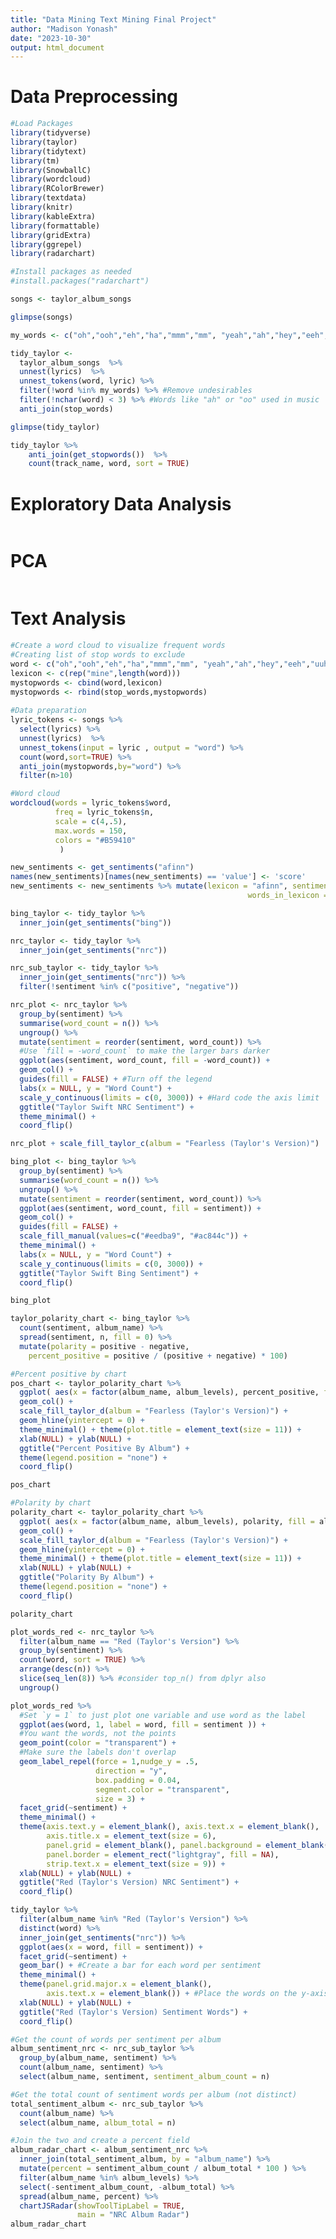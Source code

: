 ```yaml
---
title: "Data Mining Text Mining Final Project"
author: "Madison Yonash"
date: "2023-10-30"
output: html_document
---
```

# Data Preprocessing

```r
#Load Packages
library(tidyverse)
library(taylor)
library(tidytext)
library(tm)
library(SnowballC)
library(wordcloud)
library(RColorBrewer)
library(textdata)
library(knitr)
library(kableExtra)
library(formattable)
library(gridExtra)
library(ggrepel)
library(radarchart)
```

```r
#Install packages as needed
#install.packages("radarchart")
```


```r
songs <- taylor_album_songs
```

```r
glimpse(songs)
```

```r
my_words <- c("oh","ooh","eh","ha","mmm","mm", "yeah","ah","hey","eeh","uuh","uh","la","da","di","ra","huh","hu","whoa","gonna","wanna","gotta","em")

tidy_taylor <-
  taylor_album_songs  %>% 
  unnest(lyrics)  %>%  
  unnest_tokens(word, lyric) %>% 
  filter(!word %in% my_words) %>% #Remove undesirables
  filter(!nchar(word) < 3) %>% #Words like "ah" or "oo" used in music
  anti_join(stop_words)

glimpse(tidy_taylor)
```

```r
tidy_taylor %>% 
    anti_join(get_stopwords())  %>%  
    count(track_name, word, sort = TRUE)
```



# Exploratory Data Analysis

```r

```


# PCA

```r

```

# Text Analysis

```r
#Create a word cloud to visualize frequent words
#Creating list of stop words to exclude
word <- c("oh","ooh","eh","ha","mmm","mm", "yeah","ah","hey","eeh","uuh","uh","la","da","di","ra","huh","hu","whoa","gonna","wanna","gotta","em")
lexicon <- c(rep("mine",length(word)))
mystopwords <- cbind(word,lexicon)
mystopwords <- rbind(stop_words,mystopwords)
  
#Data preparation
lyric_tokens <- songs %>% 
  select(lyrics) %>% 
  unnest(lyrics)  %>%
  unnest_tokens(input = lyric , output = "word") %>% 
  count(word,sort=TRUE) %>% 
  anti_join(mystopwords,by="word") %>%
  filter(n>10)

#Word cloud
wordcloud(words = lyric_tokens$word,
          freq = lyric_tokens$n,
          scale = c(4,.5),
          max.words = 150,
          colors = "#B59410"
           ) 
```
```r
new_sentiments <- get_sentiments("afinn")
names(new_sentiments)[names(new_sentiments) == 'value'] <- 'score'
new_sentiments <- new_sentiments %>% mutate(lexicon = "afinn", sentiment = ifelse(score >= 0, "positive", "nega1tive"),
                                                     words_in_lexicon = n_distinct((word)))
```



```r
bing_taylor <- tidy_taylor %>%
  inner_join(get_sentiments("bing"))

nrc_taylor <- tidy_taylor %>%
  inner_join(get_sentiments("nrc"))

nrc_sub_taylor <- tidy_taylor %>%
  inner_join(get_sentiments("nrc")) %>%
  filter(!sentiment %in% c("positive", "negative"))
```

```r
nrc_plot <- nrc_taylor %>%
  group_by(sentiment) %>%
  summarise(word_count = n()) %>%
  ungroup() %>%
  mutate(sentiment = reorder(sentiment, word_count)) %>%
  #Use `fill = -word_count` to make the larger bars darker
  ggplot(aes(sentiment, word_count, fill = -word_count)) +
  geom_col() +
  guides(fill = FALSE) + #Turn off the legend
  labs(x = NULL, y = "Word Count") +
  scale_y_continuous(limits = c(0, 3000)) + #Hard code the axis limit
  ggtitle("Taylor Swift NRC Sentiment") +
  theme_minimal() +
  coord_flip()

nrc_plot + scale_fill_taylor_c(album = "Fearless (Taylor's Version)")
```

```r
bing_plot <- bing_taylor %>%
  group_by(sentiment) %>%
  summarise(word_count = n()) %>%
  ungroup() %>%
  mutate(sentiment = reorder(sentiment, word_count)) %>%
  ggplot(aes(sentiment, word_count, fill = sentiment)) +
  geom_col() +
  guides(fill = FALSE) +
  scale_fill_manual(values=c("#eedba9", "#ac844c")) +
  theme_minimal() +
  labs(x = NULL, y = "Word Count") +
  scale_y_continuous(limits = c(0, 3000)) +
  ggtitle("Taylor Swift Bing Sentiment") +
  coord_flip()

bing_plot 
```

```r
taylor_polarity_chart <- bing_taylor %>%
  count(sentiment, album_name) %>%
  spread(sentiment, n, fill = 0) %>%
  mutate(polarity = positive - negative,
    percent_positive = positive / (positive + negative) * 100)

#Percent positive by chart
pos_chart <- taylor_polarity_chart %>%
  ggplot( aes(x = factor(album_name, album_levels), percent_positive, fill = album_name)) +
  geom_col() +
  scale_fill_taylor_d(album = "Fearless (Taylor's Version)") +
  geom_hline(yintercept = 0) +
  theme_minimal() + theme(plot.title = element_text(size = 11)) +
  xlab(NULL) + ylab(NULL) +
  ggtitle("Percent Positive By Album") +
  theme(legend.position = "none") +
  coord_flip()

pos_chart

```

```r
#Polarity by chart
polarity_chart <- taylor_polarity_chart %>%
  ggplot( aes(x = factor(album_name, album_levels), polarity, fill = album_name)) +
  geom_col() +
  scale_fill_taylor_d(album = "Fearless (Taylor's Version)") +
  geom_hline(yintercept = 0) +
  theme_minimal() + theme(plot.title = element_text(size = 11)) +
  xlab(NULL) + ylab(NULL) +
  ggtitle("Polarity By Album") +
  theme(legend.position = "none") +
  coord_flip()

polarity_chart
```


```r
plot_words_red <- nrc_taylor %>%
  filter(album_name == "Red (Taylor's Version") %>%
  group_by(sentiment) %>%
  count(word, sort = TRUE) %>%
  arrange(desc(n)) %>%
  slice(seq_len(8)) %>% #consider top_n() from dplyr also
  ungroup()

plot_words_red %>%
  #Set `y = 1` to just plot one variable and use word as the label
  ggplot(aes(word, 1, label = word, fill = sentiment )) +
  #You want the words, not the points
  geom_point(color = "transparent") +
  #Make sure the labels don't overlap
  geom_label_repel(force = 1,nudge_y = .5,  
                   direction = "y",
                   box.padding = 0.04,
                   segment.color = "transparent",
                   size = 3) +
  facet_grid(~sentiment) +
  theme_minimal() +
  theme(axis.text.y = element_blank(), axis.text.x = element_blank(),
        axis.title.x = element_text(size = 6),
        panel.grid = element_blank(), panel.background = element_blank(),
        panel.border = element_rect("lightgray", fill = NA),
        strip.text.x = element_text(size = 9)) +
  xlab(NULL) + ylab(NULL) +
  ggtitle("Red (Taylor's Version) NRC Sentiment") +
  coord_flip()
```
```r
tidy_taylor %>%
  filter(album_name %in% "Red (Taylor's Version") %>%
  distinct(word) %>%
  inner_join(get_sentiments("nrc")) %>%
  ggplot(aes(x = word, fill = sentiment)) +
  facet_grid(~sentiment) +
  geom_bar() + #Create a bar for each word per sentiment
  theme_minimal() +
  theme(panel.grid.major.x = element_blank(),
        axis.text.x = element_blank()) + #Place the words on the y-axis
  xlab(NULL) + ylab(NULL) +
  ggtitle("Red (Taylor's Version) Sentiment Words") +
  coord_flip()
```



```r
#Get the count of words per sentiment per album
album_sentiment_nrc <- nrc_sub_taylor %>%
  group_by(album_name, sentiment) %>%
  count(album_name, sentiment) %>%
  select(album_name, sentiment, sentiment_album_count = n)

#Get the total count of sentiment words per album (not distinct)
total_sentiment_album <- nrc_sub_taylor %>%
  count(album_name) %>%
  select(album_name, album_total = n)

#Join the two and create a percent field
album_radar_chart <- album_sentiment_nrc %>%
  inner_join(total_sentiment_album, by = "album_name") %>%
  mutate(percent = sentiment_album_count / album_total * 100 ) %>%
  filter(album_name %in% album_levels) %>%
  select(-sentiment_album_count, -album_total) %>%
  spread(album_name, percent) %>%
  chartJSRadar(showToolTipLabel = TRUE,
               main = "NRC Album Radar")
album_radar_chart
```


